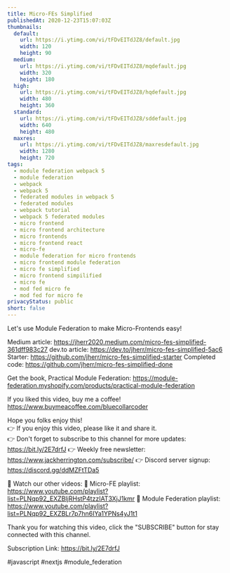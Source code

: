 ```yaml
---
title: Micro-FEs Simplified
publishedAt: 2020-12-23T15:07:03Z
thumbnails:
  default:
    url: https://i.ytimg.com/vi/tFDvEITdJZ8/default.jpg
    width: 120
    height: 90
  medium:
    url: https://i.ytimg.com/vi/tFDvEITdJZ8/mqdefault.jpg
    width: 320
    height: 180
  high:
    url: https://i.ytimg.com/vi/tFDvEITdJZ8/hqdefault.jpg
    width: 480
    height: 360
  standard:
    url: https://i.ytimg.com/vi/tFDvEITdJZ8/sddefault.jpg
    width: 640
    height: 480
  maxres:
    url: https://i.ytimg.com/vi/tFDvEITdJZ8/maxresdefault.jpg
    width: 1280
    height: 720
tags:
  - module federation webpack 5
  - module federation
  - webpack
  - webpack 5
  - federated modules in webpack 5
  - federated modules
  - webpack tutorial
  - webpack 5 federated modules
  - micro frontend
  - micro frontend architecture
  - micro frontends
  - micro frontend react
  - micro-fe
  - module federation for micro frontends
  - micro frontend module federation
  - micro fe simplified
  - micro frontend simpilified
  - micro fe
  - mod fed micro fe
  - mod fed for micro fe
privacyStatus: public
short: false
---
```

  
  Let's use Module Federation to make Micro-Frontends easy!

Medium article: https://jherr2020.medium.com/micro-fes-simplified-361dff983c27
dev.to article: https://dev.to/jherr/micro-fes-simplified-5ac6
Starter: https://github.com/jherr/micro-fes-simplified-starter
Completed code: https://github.com/jherr/micro-fes-simplified-done

Get the book, Practical Module Federation: https://module-federation.myshopify.com/products/practical-module-federation

If you liked this video, buy me a coffee! https://www.buymeacoffee.com/bluecollarcoder

Hope you folks enjoy this!    
👉 If you enjoy this video, please like it and share it.    
👉 Don't forget to subscribe to this channel for more updates: https://bit.ly/2E7drfJ
👉 Weekly free newsletter: https://www.jackherrington.com/subscribe/
👉 Discord server signup: https://discord.gg/ddMZFtTDa5

💢 Watch our other videos:
💟 Micro-FE playlist: https://www.youtube.com/playlist?list=PLNqp92_EXZBIjRHstP4tzzIAT3XjJ1kmr
💟 Module Federation playlist: https://www.youtube.com/playlist?list=PLNqp92_EXZBLr7p7hn6IYa1YPNs4yJ1t1

Thank you for watching this video, click the "SUBSCRIBE" button for stay connected with this channel. 

Subscription Link:  https://bit.ly/2E7drfJ

#javascript #nextjs #module_federation
  